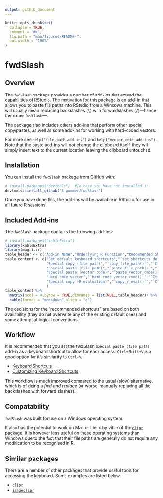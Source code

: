 ```yaml
---
output: github_document
---
```


<!-- README.md is generated from README.Rmd. Please edit that file -->

```r
knitr::opts_chunk$set(
  collapse = TRUE,
  comment = "#>",
  fig.path = "man/figures/README-",
  out.width = "100%"
)
```

# fwdSlash

<!-- badges: start -->
<!-- badges: end -->

## Overview

The `fwdSlash` package provides a number of add-ins that extend the capabilities of RStudio. The motivation for this package is an add-in that allows you to paste file paths into RStudio from a Windows machine. This will usually mean replacing backslashes (`\`) with forwardslashes (`/`)---hence the name `fwdSlash`---.

The package also includes others add-ins that perform other special copy/pastes, as well as some add-ins for working with hard-coded vectors.

<!-- * An add-in to copy a file path in R and convert it into a system (Windows) file path. -->
<!-- * An add-in to paste the hard-code for a vector based on the current selection. -->
<!-- * An add-in the evaluate the code currenlty selected in RStudio and replace it with a hard-coded vector. -->
<!-- * An add-in to evaluate the code currenlty selected in RStudio and put the output into the clipboard. -->

For more see `help("file_path_add-ins")` and `help("vector_code_add-ins")`. Note that the paste add-ins will not change the clipboard itself, they will simply insert text to the current location leaving the clipboard untouched.


## Installation

You can install the `fwdSlash` package from [GitHub](https://github.com/t-gummer/fwdSlash) with:

``` r
# install.packages("devtools")  #In case you have not installed it.
devtools::install_github("t-gummer/fwdSlash")
```

Once you have done this, the add-ins will be available in RStudio for use in all future R sessions.


## Included Add-ins


The `fwdSlash` package contains the following add-ins:

```r
# install.packages("kableExtra")
library(kableExtra)
library(magrittr)
table_header <- c("Add-in Name","Underlying R Function","Recommended Shortcut","Description")
table_content <- c("Set default keyboard shortcuts","`set_shortcuts_default()`","_none_","Click on this add-in in RStudio to set the shortcuts for the other add-ins below.",
                   "Special copy (file path)","`copy_file_path()`","`Ctrl+Alt+C`","Copy a file path to the clipboard so that it will work as a Windows file path.",
                   "Special paste (file path)","`paste_file_path()`","`Ctrl+Shift+V`","Paste a file path in the clipboard so that it will work as an R file path (this does _not_ change the clipboard).",
                   "Special paste (vector code)","`paste_vector_code()`","`Ctrl+H`","Pastes the current text in the clipboard as R code for a hard-coded vector using the `c()` function (this does _not_ change the clipboard).",
                   "Hard code vector","`hard_code_vector_code()`","`Ctrl+Alt+H`","Evaluate the current selection in the clipboard and replace it with a hard-coded vector.",
                   "Special copy (R evaluation)","`copy_r_eval()`","`Ctrl+G`","Evaluate the current selection and copy the output to the clipboard (one line per element of vectors). This can be thought of as reversing the \"_Special paste (vector code)_\" add-in"
                   )
table_content %>% 
  matrix(ncol = 4,byrow = TRUE,dimnames = list(NULL,table_header)) %>% 
  kable(format = "markdown",align = "c")

```

The decisions for the "recommended shortcuts" are based on both availability (they do not overwrite any of the existing default ones) and some attempt at logical conventions.
<!-- Rationalise each choiceof shortcut below -->

## Workflow

It is recommended that you set the fwdSlash `Special paste (file path)` add-in as a keyboard shortcut to allow for easy access. `Ctrl+Shift+V` is a good option for it's similarity to `Ctrl+V`.

* [Keyboard Shortcuts](https://rstudio.github.io/rstudioaddins/#keyboard-shorcuts)
* [Customizing Keyboard Shortcuts](https://support.rstudio.com/hc/en-us/articles/206382178-Customizing-Keyboard-Shortcuts)


This workflow is much improved compared to the usual (slow) alternative, which is of doing a _find and replace_ (or worse, manually replacing all the backslashes with forward slashes).

<!-- There is a function in the fwdSlash package that allows you to easily change the RStudio keyboard shortcut _programmatically_ as an alternative to clicking through menus. -->

## Compatability

`fwdSlash` was built for use on a Windows operating system.

It also has the potential to work on Mac or Linux by vitue of the [`clipr`](https://www.r-pkg.org/pkg/clipr) package. It is however less useful on these operating systems than Windows due to the fact that their file paths are generally do not require any modification to be recognised in R.

## Similar packages

There are a number of other packages that provide useful tools for accessing the keyboard. Some examples are listed below.

* [`clipr`](https://www.r-pkg.org/pkg/clipr)
* [`imageclipr`](https://github.com/Timag/imageclipr)
